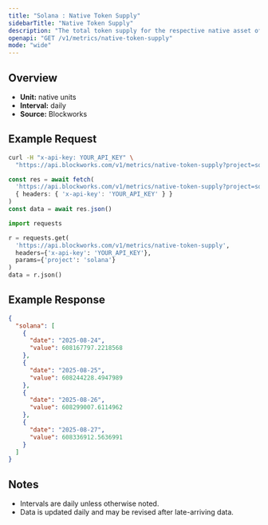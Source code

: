 ```yaml
---
title: "Solana : Native Token Supply"
sidebarTitle: "Native Token Supply"
description: "The total token supply for the respective native asset of that chain. Inclusive of all locked tokens."
openapi: "GET /v1/metrics/native-token-supply"
mode: "wide"
---
```


## Overview

- **Unit:** native units
- **Interval:** daily
- **Source:** Blockworks

## Example Request

<CodeGroup>

```bash cURL
curl -H "x-api-key: YOUR_API_KEY" \
  "https://api.blockworks.com/v1/metrics/native-token-supply?project=solana"
```

```typescript TypeScript
const res = await fetch(
  'https://api.blockworks.com/v1/metrics/native-token-supply?project=solana',
  { headers: { 'x-api-key': 'YOUR_API_KEY' } }
)
const data = await res.json()
```

```python Python
import requests

r = requests.get(
  'https://api.blockworks.com/v1/metrics/native-token-supply',
  headers={'x-api-key': 'YOUR_API_KEY'},
  params={'project': 'solana'}
)
data = r.json()
```

</CodeGroup>

## Example Response

```json
{
  "solana": [
    {
      "date": "2025-08-24",
      "value": 608167797.2218568
    },
    {
      "date": "2025-08-25",
      "value": 608244228.4947989
    },
    {
      "date": "2025-08-26",
      "value": 608299007.6114962
    },
    {
      "date": "2025-08-27",
      "value": 608336912.5636991
    }
  ]
}
```

## Notes
- Intervals are daily unless otherwise noted.
- Data is updated daily and may be revised after late-arriving data.
